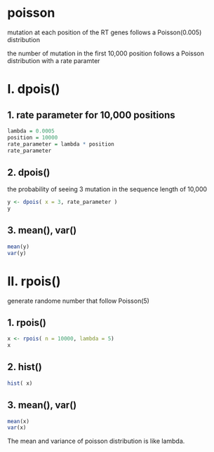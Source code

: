 

# poisson 

mutation at each position of the RT genes follows a Poisson(0.005) distribution

the number of mutation in the first 10,000 position follows a Poisson distribution with a rate paramter

# I. dpois()

## 1. rate parameter for 10,000 positions

```r
lambda = 0.0005 
position = 10000
rate_parameter = lambda * position
rate_parameter
```

## 2. dpois()

the probability of seeing 3 mutation in the sequence length of 10,000 

```r
y <- dpois( x = 3, rate_parameter )
y
```

## 3. mean(), var()

```r
mean(y)
var(y)
```

# II. rpois()

generate randome number that follow Poisson(5) 

## 1. rpois()

```r
x <- rpois( n = 10000, lambda = 5)
x
```

## 2. hist()

```r
hist( x)
```

## 3. mean(), var()

```r
mean(x)
var(x)
```

The mean and variance of poisson distribution is like lambda. 
